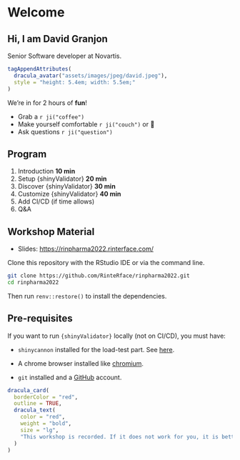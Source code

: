 # Welcome {.vertical-center}

## Hi, I am David Granjon

Senior Software developer at Novartis.

```r
tagAppendAttributes(
  dracula_avatar("assets/images/jpeg/david.jpeg"),
  style = "height: 5.4em; width: 5.5em;"
)
```

We're in for 2 hours of **fun**!

- Grab a `r ji("coffee")`
- Make yourself comfortable `r ji("couch")` or 🧘
- Ask questions `r ji("question")`  

## Program

1. Introduction __10  min__
2. Setup {shinyValidator} __20 min__
3. Discover {shinyValidator} __30 min__
4. Customize {shinyValidator} __40 min__
5. Add CI/CD (if time allows)
6. Q&A

## Workshop Material

- Slides: [https://rinpharma2022.rinterface.com/](https://rinpharma2022.rinterface.com)

Clone this repository with the RStudio IDE or via the command line.

```bash
git clone https://github.com/RinteRface/rinpharma2022.git
cd rinpharma2022
```

Then run `renv::restore()` to install the dependencies.

## Pre-requisites

If you want to run `{shinyValidator}` locally (not on CI/CD), you must have:

- `shinycannon` installed for the load-test part. See [here](https://rstudio.github.io/shinyloadtest/articles/shinycannon.html).
- A chrome browser installed like [chromium](https://www.chromium.org/getting-involved/download-chromium/). 

- `git` installed and a [GitHub](https://github.com/) account.

```r
dracula_card(
  borderColor = "red",
  outline = TRUE,
  dracula_text(
    color = "red",
    weight = "bold",
    size = "lg",
    "This workshop is recorded. If it does not work for you, it is better to listen and stay on track. Fear not! You can retry later on your side with the recording. "
  )
)
```
